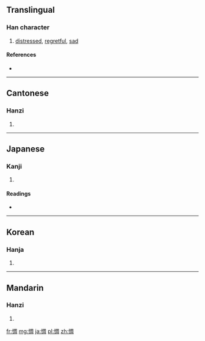 ==Translingual==

===Han character===
{{Han char|rn=61|rad=心|as=08|sn=11|four=9702<sub>0</sub>|canj=心月土口 (PBGR)}}

# [[distressed]], [[regretful]], [[sad]]

====References====
* {{Han ref|kx=0389.340|dkj=10757|dj=0724.010|hdz=42317.100|uh=60C6|ud=24774|bh=B1A8|bd=45480}}

----

==Cantonese==

===Hanzi===
{{yue-hanzi|jyut=|y=chau4}}

# {{defn|lang=yue|sort=心08}}

----

==Japanese==

===Kanji===
{{ja-kanji|grade=|rs=心08}}

# {{defn|lang=ja|sort=心08}}

====Readings====
* {{ja-readings|on=[[ちゅう]] (chū)|kun=[[うらむ]] (uramu)}}

----

==Korean==

===Hanja===
{{ko-hanja|hangeul=추|eumhun=|rv=chu|mr=ch'u|y=chwu}}

# {{defn|lang=ko|sort=心08}}

----

==Mandarin==

===Hanzi===
{{cmn-hanzi|pin=[[chóu]] ([[chou2]])|wg=ch'ou<sup>2</sup>}}

# {{defn|lang=cmn|sort=心08}}

[[fr:惆]]
[[mg:惆]]
[[ja:惆]]
[[pl:惆]]
[[zh:惆]]